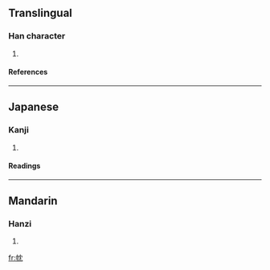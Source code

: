 ==Translingual==
===Han character===
{{Han char|rn=50|rad=巾|as=04|sn=7|four=4421<sub>2</sub>|canj=中月中月山 (LBLBU)}}
# {{defn|Han|sort=巾04}}
====References====
{{Han ref|kx=0329.270|dkj=08822|dj=0634.360|hdz=10732.100|uh=5E0E|ud=24078|bh=CACC|bd=51916}}
----
==Japanese==
===Kanji===
{{ja-kanji|grade=|rs=巾04}}
# {{defn|Japanese}} 
====Readings====
{{ja-readings|on=[[たん]] (tan), [[とん]] (ton)|kun=}}
----
==Mandarin==
===Hanzi===
{{cmn-hanzi|pin=[[dàn]] ([[dan4]])|wg=tan<sup>4</sup>}}
# {{defn|Mandarin}}

[[fr:帎]]